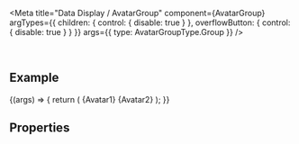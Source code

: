 
<Meta
  title="Data Display / AvatarGroup"
  component={AvatarGroup}
  argTypes={{
    children: { control: { disable: true } },
    overflowButton: { control: { disable: true } }
  }}
  args={{
    type: AvatarGroupType.Group
  }}
/>

<DocsHeader since="0.13.0" />

<br />

## Example

<Canvas>
  <Story name="Default">
    {(args) => {
      return (
        <AvatarGroup {...args}>
          <Avatar icon="employee" />
          <Avatar initials="JD" />
          <Avatar>{Avatar1}</Avatar>
          <Avatar>{Avatar2}</Avatar>
        </AvatarGroup>
      );
    }}
  </Story>
</Canvas>

## Properties

<ArgsTableWithNote story="Default" />

<DomRefTable rows={AvatarGroupDomRef} />

<Footer />
